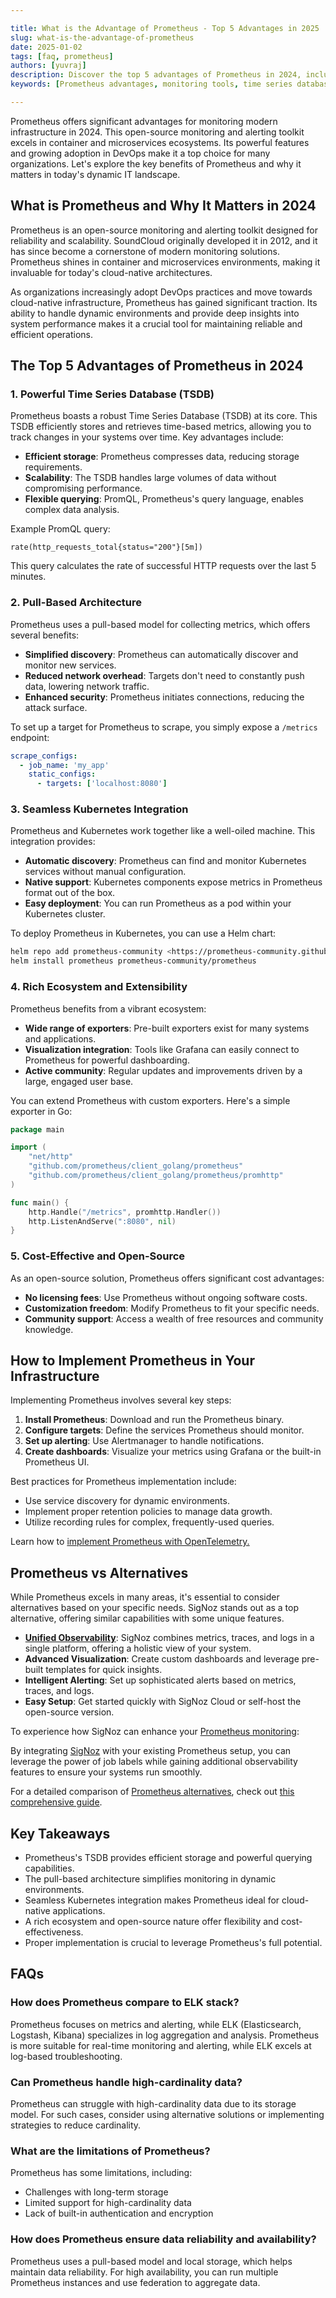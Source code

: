 ```yaml
---

title: What is the Advantage of Prometheus - Top 5 Advantages in 2025
slug: what-is-the-advantage-of-prometheus
date: 2025-01-02
tags: [faq, prometheus]
authors: [yuvraj]
description: Discover the top 5 advantages of Prometheus in 2024, including its powerful TSDB, pull-based architecture, and seamless Kubernetes integration.
keywords: [Prometheus advantages, monitoring tools, time series database, Kubernetes integration, open-source monitoring]

---
```


Prometheus offers significant advantages for monitoring modern infrastructure in 2024. This open-source monitoring and alerting toolkit excels in container and microservices ecosystems. Its powerful features and growing adoption in DevOps make it a top choice for many organizations. Let's explore the key benefits of Prometheus and why it matters in today's dynamic IT landscape.

## What is Prometheus and Why It Matters in 2024

Prometheus is an open-source monitoring and alerting toolkit designed for reliability and scalability. SoundCloud originally developed it in 2012, and it has since become a cornerstone of modern monitoring solutions. Prometheus shines in container and microservices environments, making it invaluable for today's cloud-native architectures.

As organizations increasingly adopt DevOps practices and move towards cloud-native infrastructure, Prometheus has gained significant traction. Its ability to handle dynamic environments and provide deep insights into system performance makes it a crucial tool for maintaining reliable and efficient operations.

## The Top 5 Advantages of Prometheus in 2024

### 1. Powerful Time Series Database (TSDB)

Prometheus boasts a robust Time Series Database (TSDB) at its core. This TSDB efficiently stores and retrieves time-based metrics, allowing you to track changes in your systems over time. Key advantages include:

- **Efficient storage**: Prometheus compresses data, reducing storage requirements.
- **Scalability**: The TSDB handles large volumes of data without compromising performance.
- **Flexible querying**: PromQL, Prometheus's query language, enables complex data analysis.

Example PromQL query:

```
rate(http_requests_total{status="200"}[5m])

```

This query calculates the rate of successful HTTP requests over the last 5 minutes.

### 2. Pull-Based Architecture

Prometheus uses a pull-based model for collecting metrics, which offers several benefits:

- **Simplified discovery**: Prometheus can automatically discover and monitor new services.
- **Reduced network overhead**: Targets don't need to constantly push data, lowering network traffic.
- **Enhanced security**: Prometheus initiates connections, reducing the attack surface.

To set up a target for Prometheus to scrape, you simply expose a `/metrics` endpoint:

```yaml
scrape_configs:
  - job_name: 'my_app'
    static_configs:
      - targets: ['localhost:8080']

```

### 3. Seamless Kubernetes Integration

Prometheus and Kubernetes work together like a well-oiled machine. This integration provides:

- **Automatic discovery**: Prometheus can find and monitor Kubernetes services without manual configuration.
- **Native support**: Kubernetes components expose metrics in Prometheus format out of the box.
- **Easy deployment**: You can run Prometheus as a pod within your Kubernetes cluster.

To deploy Prometheus in Kubernetes, you can use a Helm chart:

```bash
helm repo add prometheus-community <https://prometheus-community.github.io/helm-charts>
helm install prometheus prometheus-community/prometheus

```

### 4. Rich Ecosystem and Extensibility

Prometheus benefits from a vibrant ecosystem:

- **Wide range of exporters**: Pre-built exporters exist for many systems and applications.
- **Visualization integration**: Tools like Grafana can easily connect to Prometheus for powerful dashboarding.
- **Active community**: Regular updates and improvements driven by a large, engaged user base.

You can extend Prometheus with custom exporters. Here's a simple exporter in Go:

```go
package main

import (
    "net/http"
    "github.com/prometheus/client_golang/prometheus"
    "github.com/prometheus/client_golang/prometheus/promhttp"
)

func main() {
    http.Handle("/metrics", promhttp.Handler())
    http.ListenAndServe(":8080", nil)
}

```

### 5. Cost-Effective and Open-Source

As an open-source solution, Prometheus offers significant cost advantages:

- **No licensing fees**: Use Prometheus without ongoing software costs.
- **Customization freedom**: Modify Prometheus to fit your specific needs.
- **Community support**: Access a wealth of free resources and community knowledge.

## How to Implement Prometheus in Your Infrastructure

Implementing Prometheus involves several key steps:

1. **Install Prometheus**: Download and run the Prometheus binary.
2. **Configure targets**: Define the services Prometheus should monitor.
3. **Set up alerting**: Use Alertmanager to handle notifications.
4. **Create dashboards**: Visualize your metrics using Grafana or the built-in Prometheus UI.

Best practices for Prometheus implementation include:

- Use service discovery for dynamic environments.
- Implement proper retention policies to manage data growth.
- Utilize recording rules for complex, frequently-used queries.

Learn how to [implement Prometheus with OpenTelemetry.](https://signoz.io/blog/opentelemetry-collector-prometheus-receiver/)

## Prometheus vs Alternatives

While Prometheus excels in many areas, it's essential to consider alternatives based on your specific needs. SigNoz stands out as a top alternative, offering similar capabilities with some unique features. 

- **[Unified Observability](https://signoz.io/unified-observability/)**: SigNoz combines metrics, traces, and logs in a single platform, offering a holistic view of your system.
- **Advanced Visualization**: Create custom dashboards and leverage pre-built templates for quick insights.
- **Intelligent Alerting**: Set up sophisticated alerts based on metrics, traces, and logs.
- **Easy Setup**: Get started quickly with SigNoz Cloud or self-host the open-source version.

To experience how SigNoz can enhance your [Prometheus monitoring](https://signoz.io/guides/what-is-prometheus-for-monitoring/):

<GetStartedSigNoz />

By integrating [SigNoz](https://signoz.io/docs/introduction/) with your existing Prometheus setup, you can leverage the power of job labels while gaining additional observability features to ensure your systems run smoothly.

For a detailed comparison of [Prometheus alternatives](https://signoz.io/comparisons/newrelic-vs-prometheus/), check out [this comprehensive guide](https://signoz.io/comparisons/prometheus-alternatives/).

## Key Takeaways

- Prometheus's TSDB provides efficient storage and powerful querying capabilities.
- The pull-based architecture simplifies monitoring in dynamic environments.
- Seamless Kubernetes integration makes Prometheus ideal for cloud-native applications.
- A rich ecosystem and open-source nature offer flexibility and cost-effectiveness.
- Proper implementation is crucial to leverage Prometheus's full potential.

## FAQs

### How does Prometheus compare to ELK stack?

Prometheus focuses on metrics and alerting, while ELK (Elasticsearch, Logstash, Kibana) specializes in log aggregation and analysis. Prometheus is more suitable for real-time monitoring and alerting, while ELK excels at log-based troubleshooting.

### Can Prometheus handle high-cardinality data?

Prometheus can struggle with high-cardinality data due to its storage model. For such cases, consider using alternative solutions or implementing strategies to reduce cardinality.

### What are the limitations of Prometheus?

Prometheus has some limitations, including:

- Challenges with long-term storage
- Limited support for high-cardinality data
- Lack of built-in authentication and encryption

### How does Prometheus ensure data reliability and availability?

Prometheus uses a pull-based model and local storage, which helps maintain data reliability. For high availability, you can run multiple Prometheus instances and use federation to aggregate data.